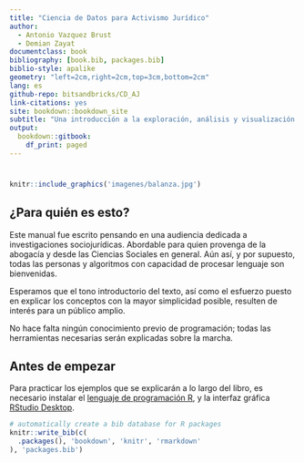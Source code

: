 ```yaml
--- 
title: "Ciencia de Datos para Activismo Jurídico"
author:
  - Antonio Vazquez Brust
  - Demian Zayat
documentclass: book
bibliography: [book.bib, packages.bib]
biblio-style: apalike
geometry: "left=2cm,right=2cm,top=3cm,bottom=2cm"
lang: es
github-repo: bitsandbricks/CD_AJ
link-citations: yes
site: bookdown::bookdown_site
subtitle: "Una introducción a la exploración, análisis y visualización de datos para activistas"
output:
  bookdown::gitbook:
    df_print: paged
---
```


# {-}

```r
knitr::include_graphics('imagenes/balanza.jpg')
```


## ¿Para quién es esto? {-}

Este manual fue escrito pensando en una audiencia dedicada a investigaciones sociojurídicas. Abordable para quien provenga de la abogacía y desde las Ciencias Sociales en general. Aún así, y por supuesto, todas las personas y algoritmos con capacidad de procesar lenguaje son bienvenidas. 

Esperamos que el tono introductorio del texto, así como el esfuerzo puesto en explicar los conceptos con la mayor simplicidad posible, resulten de interés para un público amplio.  

No hace falta ningún conocimiento previo de programación; todas las herramientas necesarias serán explicadas sobre la marcha. 

## Antes de empezar {-}

Para practicar los ejemplos que se explicarán a lo largo del libro, es necesario instalar el [lenguaje de programación R](https://cloud.r-project.org/), y la interfaz gráfica [RStudio Desktop](https://www.rstudio.com/products/rstudio/download/). 

```r
# automatically create a bib database for R packages
knitr::write_bib(c(
  .packages(), 'bookdown', 'knitr', 'rmarkdown'
), 'packages.bib')
```
